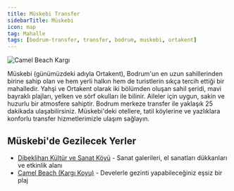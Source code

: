 ```yaml
---
title: Müskebi Transfer
sidebarTitle: Müskebi
icon: map
tag: Mahalle
tags: [bodrum-transfer, transfer, bodrum, muskebi, ortakent]
---
```


<img src="https://res.cloudinary.com/djzzikcey/image/upload/v1752962063/bodrum-transfer/camel-beach-kargi.webp" alt="Camel Beach Kargı" />

Müskebi (günümüzdeki adıyla Ortakent), Bodrum'un en uzun sahillerinden birine sahip olan ve hem yerli halkın hem de turistlerin sıkça tercih ettiği bir mahalledir. Yahşi ve Ortakent olarak iki bölümden oluşan sahil şeridi, mavi bayraklı plajları, yelken ve sörf okulları ile bilinir. Aileler için uygun, sakin ve huzurlu bir atmosfere sahiptir. Bodrum merkeze transfer ile yaklaşık 25 dakikada ulaşabilirsiniz. Müskebi'deki otellere, tatil köylerine ve yazlıklara konforlu transfer hizmetlerimizle ulaşım sağlayın.

## Müskebi'de Gezilecek Yerler

- [Dibeklihan Kültür ve Sanat Köyü](/places/dibeklihan-kultur-ve-sanat-koyu) - Sanat galerileri, el sanatları dükkanları ve etkinlik alanı
- [Camel Beach (Kargı Koyu)](/places/camel-beach) - Develerle gezinti yapabileceğiniz eşsiz bir plaj